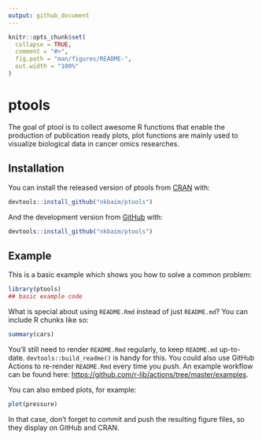 ```yaml
---
output: github_document
---
```


<!-- README.md is generated from README.Rmd. Please edit that file -->

```r
knitr::opts_chunk$set(
  collapse = TRUE,
  comment = "#>",
  fig.path = "man/figures/README-",
  out.width = "100%"
)
```

# ptools

<!-- badges: start -->
<!-- badges: end -->

The goal of ptool is to collect awesome R functions that enable the production of 
publication ready plots, plot functions are mainly used to visualize biological data in cancer 
omics researches.

## Installation

You can install the released version of ptools from [CRAN](https://CRAN.R-project.org) with:

``` r
devtools::install_github("nkbaim/ptools")
```

And the development version from [GitHub](https://github.com/) with:

``` r
devtools::install_github("nkbaim/ptools")
```
## Example

This is a basic example which shows you how to solve a common problem:

```r
library(ptools)
## basic example code
```

What is special about using `README.Rmd` instead of just `README.md`? You can include R chunks like so:

```r
summary(cars)
```

You'll still need to render `README.Rmd` regularly, to keep `README.md` up-to-date. `devtools::build_readme()` is handy for this. You could also use GitHub Actions to re-render `README.Rmd` every time you push. An example workflow can be found here: <https://github.com/r-lib/actions/tree/master/examples>.

You can also embed plots, for example:

```r
plot(pressure)
```

In that case, don't forget to commit and push the resulting figure files, so they display on GitHub and CRAN.
